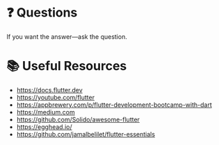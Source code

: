 
# ❓ Questions
If you want the answer—ask the question.

# 📚 Useful Resources
- https://docs.flutter.dev
- https://youtube.com/flutter
- https://appbrewery.com/p/flutter-development-bootcamp-with-dart
- https://medium.com
- https://github.com/Solido/awesome-flutter
- https://egghead.io/
- https://github.com/jamalbelilet/flutter-essentials
